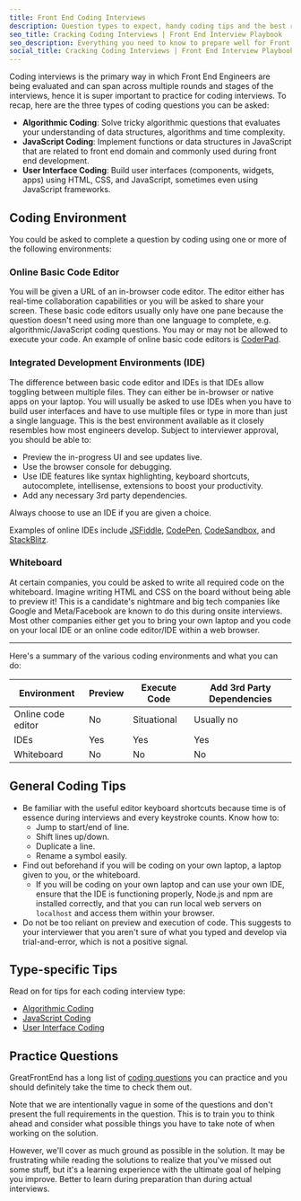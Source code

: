```yaml
---
title: Front End Coding Interviews
description: Question types to expect, handy coding tips and the best resources to use
seo_title: Cracking Coding Interviews | Front End Interview Playbook
seo_description: Everything you need to know to prepare well for Front End Coding Interviews - including the types of questions to prepare for, coding tips and resources to use
social_title: Cracking Coding Interviews | Front End Interview Playbook
---
```


Coding interviews is the primary way in which Front End Engineers are being evaluated and can span across multiple rounds and stages of the interviews, hence it is super important to practice for coding interviews. To recap, here are the three types of coding questions you can be asked:

- **Algorithmic Coding**: Solve tricky algorithmic questions that evaluates your understanding of data structures, algorithms and time complexity.
- **JavaScript Coding**: Implement functions or data structures in JavaScript that are related to front end domain and commonly used during front end development.
- **User Interface Coding**: Build user interfaces (components, widgets, apps) using HTML, CSS, and JavaScript, sometimes even using JavaScript frameworks.

## Coding Environment

You could be asked to complete a question by coding using one or more of the following environments:

### Online Basic Code Editor

You will be given a URL of an in-browser code editor. The editor either has real-time collaboration capabilities or you will be asked to share your screen. These basic code editors usually only have one pane because the question doesn't need using more than one language to complete, e.g. algorithmic/JavaScript coding questions. You may or may not be allowed to execute your code. An example of online basic code editors is [CoderPad](https://coderpad.io/).

### Integrated Development Environments (IDE)

The difference between basic code editor and IDEs is that IDEs allow toggling between multiple files. They can either be in-browser or native apps on your laptop. You will usually be asked to use IDEs when you have to build user interfaces and have to use multiple files or type in more than just a single language. This is the best environment available as it closely resembles how most engineers develop. Subject to interviewer approval, you should be able to:

- Preview the in-progress UI and see updates live.
- Use the browser console for debugging.
- Use IDE features like syntax highlighting, keyboard shortcuts, autocomplete, intellisense, extensions to boost your productivity.
- Add any necessary 3rd party dependencies.

Always choose to use an IDE if you are given a choice.

Examples of online IDEs include [JSFiddle](https://jsfiddle.net/), [CodePen](https://codepen.io/), [CodeSandbox](https://codesandbox.io/), and [StackBlitz](https://stackblitz.com/).

### Whiteboard

At certain companies, you could be asked to write all required code on the whiteboard. Imagine writing HTML and CSS on the board without being able to preview it! This is a candidate's nightmare and big tech companies like Google and Meta/Facebook are known to do this during onsite interviews. Most other companies either get you to bring your own laptop and you code on your local IDE or an online code editor/IDE within a web browser.

---

Here's a summary of the various coding environments and what you can do:

| Environment        | Preview | Execute Code | Add 3rd Party Dependencies |
| ------------------ | ------- | ------------ | -------------------------- |
| Online code editor | No      | Situational  | Usually no                 |
| IDEs               | Yes     | Yes          | Yes                        |
| Whiteboard         | No      | No           | No                         |

## General Coding Tips

- Be familiar with the useful editor keyboard shortcuts because time is of essence during interviews and every keystroke counts. Know how to:
  - Jump to start/end of line.
  - Shift lines up/down.
  - Duplicate a line.
  - Rename a symbol easily.
- Find out beforehand if you will be coding on your own laptop, a laptop given to you, or the whiteboard.
  - If you will be coding on your own laptop and can use your own IDE, ensure that the IDE is functioning properly, Node.js and npm are installed correctly, and that you can run local web servers on `localhost` and access them within your browser.
- Do not be too reliant on preview and execution of code. This suggests to your interviewer that you aren't sure of what you typed and develop via trial-and-error, which is not a positive signal.

## Type-specific Tips

Read on for tips for each coding interview type:

- [Algorithmic Coding](/front-end-interview-guidebook/algorithms)
- [JavaScript Coding](/front-end-interview-guidebook/javascript)
- [User Interface Coding](/front-end-interview-guidebook/user-interface)

## Practice Questions

GreatFrontEnd has a long list of [coding questions](/prepare/coding) you can practice and you should definitely take the time to check them out.

Note that we are intentionally vague in some of the questions and don't present the full requirements in the question. This is to train you to think ahead and consider what possible things you have to take note of when working on the solution.

However, we'll cover as much ground as possible in the solution. It may be frustrating while reading the solutions to realize that you've missed out some stuff, but it's a learning experience with the ultimate goal of helping you improve. Better to learn during preparation than during actual interviews.
